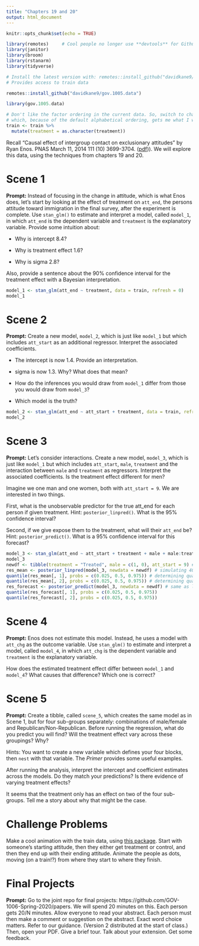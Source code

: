 ```yaml
---
title: "Chapters 19 and 20"
output: html_document
---
```


```r
knitr::opts_chunk$set(echo = TRUE)

library(remotes)     # Cool people no longer use **devtools** for Github installs.
library(janitor)
library(broom)
library(rstanarm)
library(tidyverse)

# Install the latest version with: remotes::install_github("davidkane9/gov.1005.data")
# Provides access to train data

remotes::install_github("davidkane9/gov.1005.data")

library(gov.1005.data)

# Don't like the factor ordering in the current data. So, switch to character,
# which, because of the default alphabetical ordering, gets me what I want.
train <- train %>% 
  mutate(treatment = as.character(treatment))
```


Recall "Causal effect of intergroup contact on exclusionary attitudes" by Ryan Enos. PNAS March 11, 2014 111 (10) 3699-3704. ([pdf](https://www.pnas.org/content/pnas/111/10/3699.full.pdf%20))). We will explore this data, using the techniques from chapters 19 and 20.


# Scene 1

**Prompt:** Instead of focusing in the change in attitude, which is what Enos does, let's start by looking at the effect of treatment on `att_end`, the persons attitude toward immigration in the final survey, after the experiment is complete. Use  `stan_glm()` to estimate and interpret a model, called `model_1`, in which `att_end` is the dependent variable and `treatment` is the explanatory variable. Provide some intuition about:

* Why is intercept 8.4?

* Why is treatment effect 1.6?

* Why is sigma 2.8?

Also, provide a sentence about the 90% confidence interval for the treatment effect with a Bayesian interpretation.


```r
model_1 <- stan_glm(att_end ~ treatment, data = train, refresh = 0)
model_1
```

# Scene 2

**Prompt:** Create a new model, `model_2`, which is just like `model_1` but which includes `att_start` as an additional regressor. Interpret the associated coefficients. 


* The intercept is now 1.4. Provide an interpretation. 

* sigma is now 1.3. Why? What does that mean?

* How do the inferences you would draw from `model_1` differ from those you would draw from `model_3`? 

* Which model is the truth?

```r
model_2 <- stan_glm(att_end ~ att_start + treatment, data = train, refresh = 0)
model_2
```

# Scene 3

**Prompt:** Let's consider interactions. Create a new model, `model_3`, which is just like `model_1` but which includes `att_start`, `male`, `treatment` and the interaction between `male` and `treatment` as regressors. Interpret the associated coefficients. Is the treatment effect different for men?

Imagine we one man and one women, both with `att_start = 9`. We are interested in two things.

First, what is the unobservable predictor for the true att_end for each person if given treatment. Hint: `posterior_linpred()`. What is the 95% confidence interval?

Second, if we give expose them to the treatment, what will their `att_end` be? Hint: `posterior_predict()`. What is a 95% confidence interval for this forecast?

```r
model_3 <- stan_glm(att_end ~ att_start + treatment + male + male:treatment, data = train, refresh = 0)
model_3
newdf <- tibble(treatment = "Treated", male = c(1, 0), att_start = 9) # Creating tibble with new data (2 individuals, both treated, one male, one female, both start attitude of 9)
res_mean <- posterior_linpred(model_3, newdata = newdf) # simulating 4000 times, what would it mean for 
quantile(res_mean[, 1], probs = c(0.025, 0.5, 0.975)) # determining quantiles for the 4000 rows
quantile(res_mean[, 2], probs = c(0.025, 0.5, 0.975)) # determining quantiles for the 4000 rows
res_forecast <- posterior_predict(model_3, newdata = newdf) # same as linpred, but does not take into account the standard error of the coefficients
quantile(res_forecast[, 1], probs = c(0.025, 0.5, 0.975))
quantile(res_forecast[, 2], probs = c(0.025, 0.5, 0.975))
```


# Scene 4

**Prompt:** Enos does not estimate this model. Instead, he uses a model with `att_chg` as the outcome variable. Use  `stan_glm()` to estimate and interpret a model, called `model_4`, in which `att_chg` is the dependent variable and `treatment` is the explanatory variable.

How does the estimated treatment effect differ between `model_1` and `model_4`? What causes that difference? Which one is correct?




# Scene 5


**Prompt:** Create a tibble, called `scene_5`, which creates the same model as in Scene 1, but for four sub-groups separately: combinations of male/female and Republican/Non-Republican. Before running the regression, what do you predict you will find? Will the treatment effect vary across these groupings? Why?

Hints: You want to create a new variable which defines your four blocks, then `nest` with that variable. The *Primer* provides some useful examples.

After running the analysis, interpret the intercept and coefficient estimates across the models. Do they match your predictions? Is there evidence of varying treatment effects?

It seems that the treatment only has an effect on two of the four sub-groups. Tell me a story about why that might be the case.



# Challenge Problems

Make a cool animation with the train data, using [this package](https://github.com/daranzolin/d3rain). Start with someone's starting attitude, then they either get treatment or control, and then they end up with their ending attitude. Animate the people as dots, moving (on a train!?) from where they start to where they finish.



# Final Projects

**Prompt:** Go to the joint repo for final projects: https://github.com/GOV-1006-Spring-2020/papers. We will spend 20 minutes on this. Each person gets 20/N minutes. Allow everyone to read your abstract. Each person must then make a comment or suggestion on the abstract. Exact word choice matters. Refer to our guidance. (Version 2 distributed at the start of class.) Then, open your PDF. Give a brief tour. Talk about your extension. Get some feedback.

